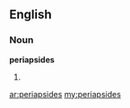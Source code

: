 ==English==

===Noun===
'''periapsides'''

# {{plural of|periapsis}}

[[ar:periapsides]]
[[my:periapsides]]